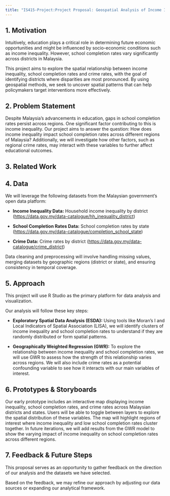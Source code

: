 ---
title: "IS415-Project:Project Proposal: Geospatial Analysis of Income Inequality and School Completion Rates in Malaysia"
---

## 1. Motivation

Intuitively, education plays a critical role in determining future economic opportunities and might be influenced by socio-economic conditions such as income inequality. However, school completion rates vary significantly across districts in Malaysia.

This project aims to explore the spatial relationship between income inequality, school completion rates and crime rates, with the goal of identifying districts where disparities are most pronounced. By using geospatial methods, we seek to uncover spatial patterns that can help policymakers target interventions more effectively.

## 2. Problem Statement

Despite Malaysia’s advancements in education, gaps in school completion rates persist across regions. One significant factor contributing to this is income inequality. Our project aims to answer the question: How does income inequality impact school completion rates across different regions of Malaysia? Additionally, we will investigate how other factors, such as regional crime rates, may interact with these variables to further affect educational outcomes.

## 3. Related Work

## 4. Data 

We will leverage the following datasets from the Malaysian government’s open data platform:

-   **Income Inequality Data:** Household income inequality by district (<https://data.gov.my/data-catalogue/hh_inequality_district>)

-   **School Completion Rates Data:** School completion rates by state (<https://data.gov.my/data-catalogue/completion_school_state>)

-   **Crime Data:** Crime rates by district (<https://data.gov.my/data-catalogue/crime_district>)

Data cleaning and preprocessing will involve handling missing values, merging datasets by geographic regions (district or state), and ensuring consistency in temporal coverage.

## 5. Approach

This project will use R Studio as the primary platform for data analysis and visualization.

Our analysis will follow these key steps:

-   **Exploratory Spatial Data Analysis (ESDA):** Using tools like Moran’s I and Local Indicators of Spatial Association (LISA), we will identify clusters of income inequality and school completion rates to understand if they are randomly distributed or form spatial patterns.

-   **Geographically Weighted Regression (GWR):** To explore the relationship between income inequality and school completion rates, we will use GWR to assess how the strength of this relationship varies across regions. We will also include crime rates as a potential confounding variable to see how it interacts with our main variables of interest.

## 6. Prototypes & Storyboards

Our early prototype includes an interactive map displaying income inequality, school completion rates, and crime rates across Malaysian districts and states. Users will be able to toggle between layers to explore the spatial distribution of these variables. The map will highlight regions of interest where income inequality and low school completion rates cluster together. In future iterations, we will add results from the GWR model to show the varying impact of income inequality on school completion rates across different regions.

## 7. Feedback & Future Steps

This proposal serves as an opportunity to gather feedback on the direction of our analysis and the datasets we have selected.

Based on the feedback, we may refine our approach by adjusting our data sources or expanding our analytical framework.
